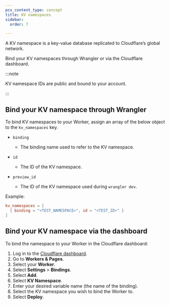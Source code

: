 ```yaml
---
pcx_content_type: concept
title: KV namespaces
sidebar:
  order: 7

---
```


A KV namespace is a key-value database replicated to Cloudflare’s global network.

Bind your KV namespaces through Wrangler or via the Cloudflare dashboard.

:::note

KV namespace IDs are public and bound to your account.

:::

## Bind your KV namespace through Wrangler

To bind KV namespaces to your Worker, assign an array of the below object to the `kv_namespaces` key.

* `binding` <Type text="string" /> <MetaInfo text="required" />

  * The binding name used to refer to the KV namespace.

* `id` <Type text="string" /> <MetaInfo text="required" />

  * The ID of the KV namespace.

* `preview_id` <Type text="string" /> <MetaInfo text="optional" />

  * The ID of the KV namespace used during `wrangler dev`.

Example:


<WranglerConfig>

```toml title="wrangler.toml"
kv_namespaces = [
  { binding = "<TEST_NAMESPACE>", id = "<TEST_ID>" }
]
```

</WranglerConfig>

## Bind your KV namespace via the dashboard

To bind the namespace to your Worker in the Cloudflare dashboard:

1. Log in to the [Cloudflare dashboard](https://dash.cloudflare.com).
2. Go to **Workers & Pages**.
3. Select your **Worker**.
4. Select **Settings** > **Bindings**.
5. Select **Add**.
6. Select **KV Namespace**.
7. Enter your desired variable name (the name of the binding).
8. Select the KV namespace you wish to bind the Worker to.
9. Select **Deploy**.
